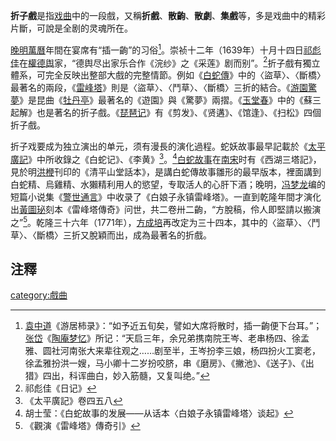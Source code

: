 '''折子戲'''是指[[戏曲|戏曲]]中的一段戲，又稱'''折戲'''、'''散齣'''、'''散劇'''、'''集戲'''等，多是戏曲中的精彩片斷，可說是全剧的灵魂所在。

[[明朝|晚明]][[萬曆|萬曆]]年間在宴席有“插一齣”的习俗<ref>[[袁中道|袁中道]]《游居柿录》：“如予近五旬矣，譬如大席将散时，插一齣便下台耳。”；[[張岱_(明朝)|张岱]]《[[陶庵梦忆|陶庵梦忆]]》所记：“天启三年，余兄弟携南院王岑、老串杨四、徐孟雅、圆社河南张大来辈往观之……剧至半，王岑扮李三娘，杨四扮火工窦老，徐孟雅扮洪一嫂，马小卿十二岁扮咬脐，串《磨房》、《撇池》、《送子》、《出猎》四出，科诨曲白，妙入筋髓，又复叫绝。”</ref>。崇祯十二年（1639年）十月十四日[[祁彪佳|祁彪佳]]在[[權德舆|權德舆]]家，“德舆尽出家乐合作《浣纱》之《采莲》剧而别”。<ref>祁彪佳《日记》</ref>折子戲有獨立體系，可完全反映出整部大戲的完整情節。例如《[[白蛇傳|白蛇傳]]》中的〈盜草〉、〈斷橋〉最著名的兩段，《[[雷峰塔|雷峰塔]]》則是〈盜草〉、〈鬥草〉、〈斷橋〉三折的結合。《[[游園驚夢|游園驚夢]]》是昆曲《[[牡丹亭|牡丹亭]]》最著名的《遊園》與《驚夢》兩摺。《[[玉堂春|玉堂春]]》中的《蘇三起解》也是著名的折子戲。《[[琵琶记|琵琶记]]》有《剪发》、《贤遘》、《馆逢》、《扫松》四個折子戲。

折子戏要成为独立演出的单元，须有漫長的演化過程。蛇妖故事最早記載於《[[太平廣記|太平廣記]]》中所收錄之《白蛇记》、《李黄》<ref>《太平廣記》卷四五八</ref>。<ref>胡士莹：《白蛇故事的发展——从话本〈白娘子永镇雷峰塔〉谈起》</ref>[[白蛇傳|白蛇故事]]在[[南宋|南宋]]时有《西湖三塔記》，見於明[[洪楩|洪楩]]刊印的《清平山堂話本》，是講白蛇傳故事雛形的最早版本，裡面講到白蛇精、烏雞精、水獺精利用人的慾望，专取活人的心肝下酒；晚明，[[冯梦龙|冯梦龙]]编的短篇小说集《[[警世通言|警世通言]]》中收录了《白娘子永镇雷峰塔》。一直到乾隆年間才演化出[[黃圖珌|黃圖珌]]刻本《雷峰塔傳奇》问世，共二卷卅二齣，“方脫稿，伶人即堅請以搬演之”<ref>《觀演《雷峰塔》傳奇引》</ref>。乾隆三十六年（1771年），[[方成培|方成培]]再改定为三十四本，其中的〈盜草〉、〈鬥草〉、〈斷橋〉三折又脫穎而出，成為最著名的折戲。

== 注釋 ==
{{reflist}}
[[category:戲曲|category:戲曲]]